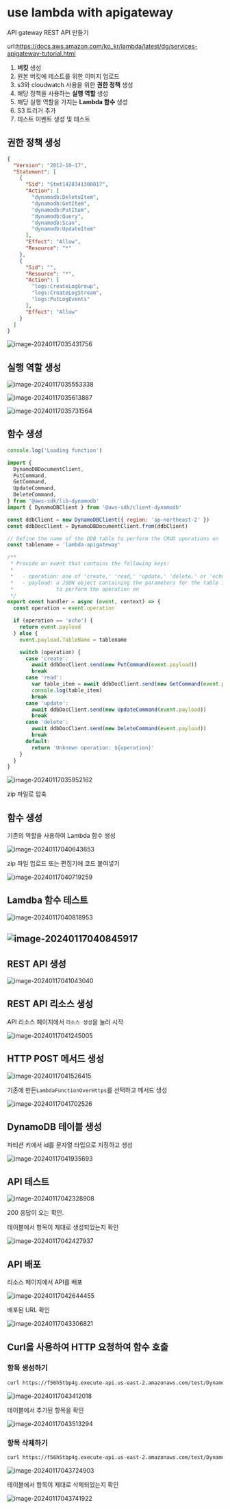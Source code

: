 # use lambda with apigateway


API gateway REST API 만들기

url:<https://docs.aws.amazon.com/ko_kr/lambda/latest/dg/services-apigateway-tutorial.html>

1. **버킷** 생성
2. 원본 버킷에 테스트를 위한 이미지 업로드
3. s3와 cloudwatch 사용을 위한 **권한 정책** 생성
4. 해당 정책을 사용하는 **실행 역할** 생성
5. 해당 실행 역할을 가지는 **Lambda 함수** 생성
6. S3 트리거 추가
7. 테스트 이벤트 생성 및 테스트


## 권한 정책 생성

```json
{
  "Version": "2012-10-17",
  "Statement": [
    {
      "Sid": "Stmt1428341300017",
      "Action": [
        "dynamodb:DeleteItem",
        "dynamodb:GetItem",
        "dynamodb:PutItem",
        "dynamodb:Query",
        "dynamodb:Scan",
        "dynamodb:UpdateItem"
      ],
      "Effect": "Allow",
      "Resource": "*"
    },
    {
      "Sid": "",
      "Resource": "*",
      "Action": [
        "logs:CreateLogGroup",
        "logs:CreateLogStream",
        "logs:PutLogEvents"
      ],
      "Effect": "Allow"
    }
  ]
}
```

![image-20240117035431756](assets/image-20240117035431756.png)


## 실행 역할 생성

![image-20240117035553338](assets/image-20240117035553338.png)

![image-20240117035613887](assets/image-20240117035613887.png)


![image-20240117035731564](assets/image-20240117035731564.png)


## 함수 생성

```javascript
console.log('Loading function')

import {
  DynamoDBDocumentClient,
  PutCommand,
  GetCommand,
  UpdateCommand,
  DeleteCommand,
} from '@aws-sdk/lib-dynamodb'
import { DynamoDBClient } from '@aws-sdk/client-dynamodb'

const ddbClient = new DynamoDBClient({ region: 'ap-northeast-2' })
const ddbDocClient = DynamoDBDocumentClient.from(ddbClient)

// Define the name of the DDB table to perform the CRUD operations on
const tablename = 'lambda-apigateway'

/**
 * Provide an event that contains the following keys:
 *
 *   - operation: one of 'create,' 'read,' 'update,' 'delete,' or 'echo'
 *   - payload: a JSON object containing the parameters for the table item
 *              to perform the operation on
 */
export const handler = async (event, context) => {
  const operation = event.operation

  if (operation == 'echo') {
    return event.payload
  } else {
    event.payload.TableName = tablename

    switch (operation) {
      case 'create':
        await ddbDocClient.send(new PutCommand(event.payload))
        break
      case 'read':
        var table_item = await ddbDocClient.send(new GetCommand(event.payload))
        console.log(table_item)
        break
      case 'update':
        await ddbDocClient.send(new UpdateCommand(event.payload))
        break
      case 'delete':
        await ddbDocClient.send(new DeleteCommand(event.payload))
        break
      default:
        return 'Unknown operation: ${operation}'
    }
  }
}

```

![image-20240117035952162](assets/image-20240117035952162.png)

zip 파일로 압축


## 함수 생성

기존의 역할을 사용하여 Lambda 함수 생성

![image-20240117040643653](assets/image-20240117040643653.png)

zip 파일 업로드 또는 편집기에 코드 붙여넣기

![image-20240117040719259](assets/image-20240117040719259.png)


## Lamdba 함수 테스트

![image-20240117040818953](assets/image-20240117040818953.png)


## ![image-20240117040845917](assets/image-20240117040845917.png)


## REST API 생성

![image-20240117041043040](assets/image-20240117041043040.png)


## REST API 리소스 생성

API 리소스 페이지에서 `리소스 생성`을 눌러 시작

![image-20240117041245005](assets/image-20240117041245005.png)


## HTTP POST 메서드 생성

![image-20240117041526415](assets/image-20240117041526415.png)

기존에 만든`LambdaFunctionOverHttps`를 선택하고 메서드 생성

![image-20240117041702526](assets/image-20240117041702526.png)


## DynamoDB 테이블 생성

파티션 키에서 id를 문자열 타입으로 지정하고 생성

![image-20240117041935693](assets/image-20240117041935693.png)


## API 테스트

![image-20240117042328908](assets/image-20240117042328908.png)

200 응답이 오는 확인.

테이블에서 항목이 제대로 생성되었는지 확인

![image-20240117042427937](assets/image-20240117042427937.png)


## API 배포

리소스 페이지에서 API를 배포

![image-20240117042644455](assets/image-20240117042644455.png)

배포된 URL 확인

![image-20240117043306821](assets/image-20240117043306821.png)


## Curl을 사용하여 HTTP 요청하여 함수 호출


### 항목 생성하기

```bash
curl https://f56h5tbp4g.execute-api.us-east-2.amazonaws.com/test/DynamoDBManager -d '{"operation": "create", "payload": {"Item": {"id": "5678EFGH", "number": 15}}}'
```

![image-20240117043412018](assets/image-20240117043412018.png)

테이블에서 추가된 항목을 확인

![image-20240117043513294](assets/image-20240117043513294.png)


### 항목 삭제하기

```bash
curl https://f56h5tbp4g.execute-api.us-east-2.amazonaws.com/test/DynamoDBManager -d '{"operation": "delete", "payload": {"Key": {"id": "5678EFGH"}}}'
```

![image-20240117043724903](assets/image-20240117043724903.png)

테이블에서 항목이 제대로 삭제되었는지 확인

![image-20240117043741922](assets/image-20240117043741922.png)
